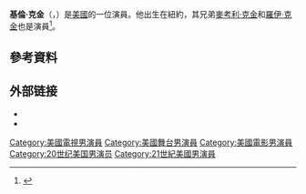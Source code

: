 {{noteTA
|G1=Show
|G2=Movie
|G3=PP
|T=zh-tw:基倫·克金;zh-hk:基雲·高堅;zh-cn:基南·卡尔金;
|1=zh-tw:基倫·克金;zh-hk:基雲·高堅;zh-cn:基南·卡尔金;
}}
{{Infobox person
| image       = Kieran Culkin 2012.jpg
| caption     = Culkin in 2012
| birth_date  = {{birth date and age|1982|9|30}}
| birth_place = 美國[[紐約|紐約]]
| occupation  = 演員
| yearsactive = 1990–現在
| parents     = [[Kit_Culkin|Kit Culkin]]
| spouse = {{marriage|Jazz Charton|June 2013}}
| relatives   = 
}}
'''基倫·克金'''（{{lang-en|Kieran Culkin}}，{{bd|1982年|9月30日||}}）是[[美國|美國]]的一位演員。他出生在紐約，其兄弟[[麥考利·克金|麥考利·克金]]和[[羅伊·克金|羅伊·克金]]也是演員<ref>{{Cite web |url=http://www.filmreference.com/film/71/Kieran-Culkin.html |title=Kieran Culkin Biography (1982-)<!-- Bot generated title --> |accessdate=2016-03-23 |archive-date=2016-03-03 |archive-url=https://web.archive.org/web/20160303175627/http://www.filmreference.com/film/71/Kieran-Culkin.html |dead-url=no }}</ref>。

==參考資料==
{{Reflist}}

== 外部链接 ==
{{Commons category|Kieran Culkin}}
*{{IMDb name|0001085|Kieran Culkin}}
*{{IBDB name}}

{{評論家選擇電影獎最佳年輕演員}}
{{Authority control}}

{{DEFAULTSORT:Culkin, Kieran}}
[[Category:美國電視男演員|Category:美國電視男演員]]
[[Category:美國舞台男演員|Category:美國舞台男演員]]
[[Category:美國電影男演員|Category:美國電影男演員]]
[[Category:20世纪美国男演员|Category:20世纪美国男演员]]
[[Category:21世紀美國男演員|Category:21世紀美國男演員]]